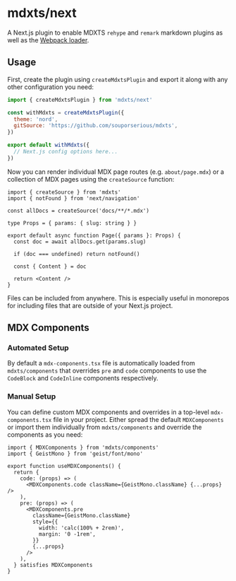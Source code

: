 # mdxts/next

A Next.js plugin to enable MDXTS `rehype` and `remark` markdown plugins as well as the [Webpack loader](/packages/loader).

## Usage

First, create the plugin using `createMdxtsPlugin` and export it along with any other configuration you need:

```next.config.mjs
import { createMdxtsPlugin } from 'mdxts/next'

const withMdxts = createMdxtsPlugin({
  theme: 'nord',
  gitSource: 'https://github.com/souporserious/mdxts',
})

export default withMdxts({
  // Next.js config options here...
})
```

Now you can render individual MDX page routes (e.g. `about/page.mdx`) or a collection of MDX pages using the `createSource` function:

```tsx filename="blog/[slug]/page.tsx"
import { createSource } from 'mdxts'
import { notFound } from 'next/navigation'

const allDocs = createSource('docs/**/*.mdx')

type Props = { params: { slug: string } }

export default async function Page({ params }: Props) {
  const doc = await allDocs.get(params.slug)

  if (doc === undefined) return notFound()

  const { Content } = doc

  return <Content />
}
```

<Note>
  Files can be included from anywhere. This is especially useful in monorepos
  for including files that are outside of your Next.js project.
</Note>

## MDX Components

### Automated Setup

By default a `mdx-components.tsx` file is automatically loaded from `mdxts/components` that overrides `pre` and `code` components to use the `CodeBlock` and `CodeInline` components respectively.

### Manual Setup

You can define custom MDX components and overrides in a top-level `mdx-components.tsx` file in your project. Either spread the default `MDXComponents` or import them individually from `mdxts/components` and override the components as you need:

```tsx filename="mdx-components.tsx"
import { MDXComponents } from 'mdxts/components'
import { GeistMono } from 'geist/font/mono'

export function useMDXComponents() {
  return {
    code: (props) => (
      <MDXComponents.code className={GeistMono.className} {...props} />
    ),
    pre: (props) => (
      <MDXComponents.pre
        className={GeistMono.className}
        style={{
          width: 'calc(100% + 2rem)',
          margin: '0 -1rem',
        }}
        {...props}
      />
    ),
  } satisfies MDXComponents
}
```
